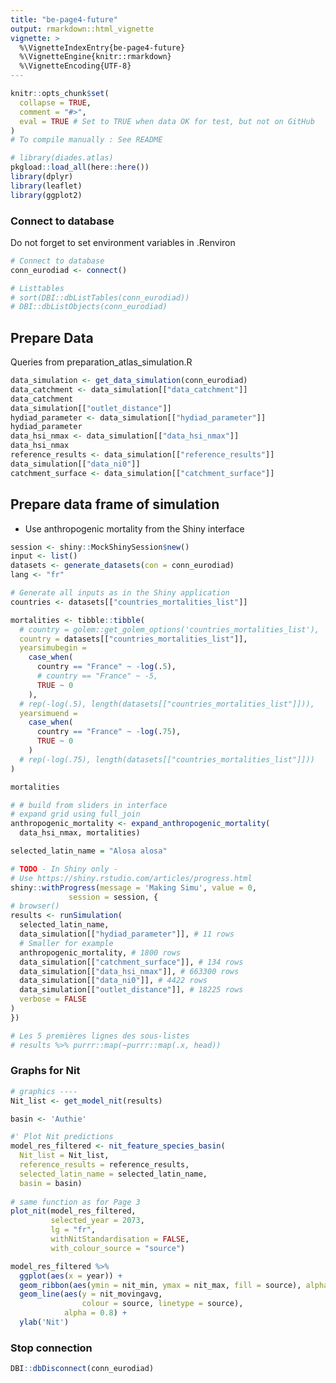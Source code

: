 ```yaml
---
title: "be-page4-future"
output: rmarkdown::html_vignette
vignette: >
  %\VignetteIndexEntry{be-page4-future}
  %\VignetteEngine{knitr::rmarkdown}
  %\VignetteEncoding{UTF-8}
---
```


```r
knitr::opts_chunk$set(
  collapse = TRUE,
  comment = "#>",
  eval = TRUE # Set to TRUE when data OK for test, but not on GitHub
)
# To compile manually : See README
```

```r
# library(diades.atlas)
pkgload::load_all(here::here())
library(dplyr)
library(leaflet)
library(ggplot2)
```

### Connect to database

Do not forget to set environment variables in .Renviron
```r
# Connect to database
conn_eurodiad <- connect()

# Listtables
# sort(DBI::dbListTables(conn_eurodiad))
# DBI::dbListObjects(conn_eurodiad)
```

## Prepare Data

Queries from preparation_atlas_simulation.R

```r
data_simulation <- get_data_simulation(conn_eurodiad)
data_catchment <- data_simulation[["data_catchment"]]
data_catchment
data_simulation[["outlet_distance"]]
hydiad_parameter <- data_simulation[["hydiad_parameter"]]
hydiad_parameter
data_hsi_nmax <- data_simulation[["data_hsi_nmax"]]
data_hsi_nmax
reference_results <- data_simulation[["reference_results"]]
data_simulation[["data_ni0"]]
catchment_surface <- data_simulation[["catchment_surface"]]
```

## Prepare data frame of simulation

- Use anthropogenic mortality from the Shiny interface

```r
session <- shiny::MockShinySession$new()
input <- list()
datasets <- generate_datasets(con = conn_eurodiad)
lang <- "fr"

# Generate all inputs as in the Shiny application
countries <- datasets[["countries_mortalities_list"]]

mortalities <- tibble::tibble(
  # country = golem::get_golem_options('countries_mortalities_list'),
  country = datasets[["countries_mortalities_list"]],
  yearsimubegin = 
    case_when(
      country == "France" ~ -log(.5),
      # country == "France" ~ -5,
      TRUE ~ 0
    ),
  # rep(-log(.5), length(datasets[["countries_mortalities_list"]])),
  yearsimuend = 
    case_when(
      country == "France" ~ -log(.75),
      TRUE ~ 0
    )
  # rep(-log(.75), length(datasets[["countries_mortalities_list"]]))
)

mortalities

# # build from sliders in interface 
# expand grid using full_join
anthropogenic_mortality <- expand_anthropogenic_mortality(
  data_hsi_nmax, mortalities)

selected_latin_name = "Alosa alosa"

# TODO - In Shiny only - 
# Use https://shiny.rstudio.com/articles/progress.html
shiny::withProgress(message = 'Making Simu', value = 0, 
             session = session, {
# browser()
results <- runSimulation(
  selected_latin_name, 
  data_simulation[["hydiad_parameter"]], # 11 rows
  # Smaller for example
  anthropogenic_mortality, # 1800 rows
  data_simulation[["catchment_surface"]], # 134 rows
  data_simulation[["data_hsi_nmax"]], # 663300 rows
  data_simulation[["data_ni0"]], # 4422 rows
  data_simulation[["outlet_distance"]], # 18225 rows
  verbose = FALSE
)
})

# Les 5 premières lignes des sous-listes
# results %>% purrr::map(~purrr::map(.x, head))
```

### Graphs for Nit

```r
# graphics ----
Nit_list <- get_model_nit(results) 

basin <- 'Authie'

#' Plot Nit predictions
model_res_filtered <- nit_feature_species_basin(
  Nit_list = Nit_list,
  reference_results = reference_results,
  selected_latin_name = selected_latin_name,
  basin = basin)
  
# same function as for Page 3
plot_nit(model_res_filtered,
         selected_year = 2073,
         lg = "fr",
         withNitStandardisation = FALSE,
         with_colour_source = "source")

model_res_filtered %>% 
  ggplot(aes(x = year)) + 
  geom_ribbon(aes(ymin = nit_min, ymax = nit_max, fill = source), alpha = .5) + 
  geom_line(aes(y = nit_movingavg,
                colour = source, linetype = source),
            alpha = 0.8) + 
  ylab('Nit') 

```


### Stop connection

```r
DBI::dbDisconnect(conn_eurodiad)
```
